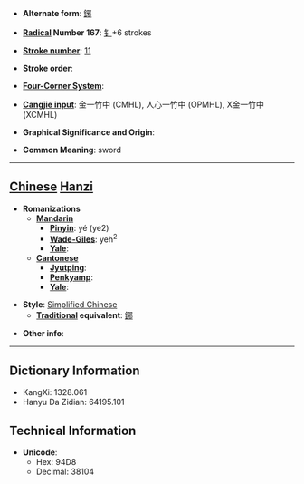 * '''Alternate form''': [[鋣]]

* '''[[Wiktionary:Chinese radical index| Radical]] Number 167''': [[Wiktionary:Chinese radical index 钅|钅]]+6 strokes

* '''[[Wiktionary:Chinese total strokes index|Stroke number]]''': [[Wiktionary:Chinese total strokes index 11|11]]

* '''Stroke order''': 

* '''[[Wiktionary:Chinese four corner index|Four-Corner System]]''': 

* '''[[Wiktionary:Chinese Cangjie index|Cangjie input]]''': 金一竹中 (CMHL), 人心一竹中 (OPMHL), X金一竹中 (XCMHL)

* '''Graphical Significance and Origin''': 

* '''Common Meaning''': sword

----

== [[Chinese]] [[Hanzi]] ==

* '''Romanizations'''
** '''[[Mandarin]]'''
*** '''[[Pinyin]]''': yé (ye2)
*** '''[[Wade-Giles]]''': yeh<sup>2</sup>
*** '''[[Yale]]''': 
** '''[[Cantonese]]'''
*** '''[[Jyutping]]''':
*** '''[[Penkyamp]]''': 
*** '''[[Yale]]''': 

* '''Style''': [[Simplified Chinese]] 
** '''[[Traditional Chinese|Traditional]] equivalent''': [[鋣]]

* '''Other info''': 

----

== Dictionary Information ==

* KangXi: 1328.061
* Hanyu Da Zidian: 64195.101

== Technical Information ==

* '''Unicode''':
** Hex: 94D8
** Decimal: 38104